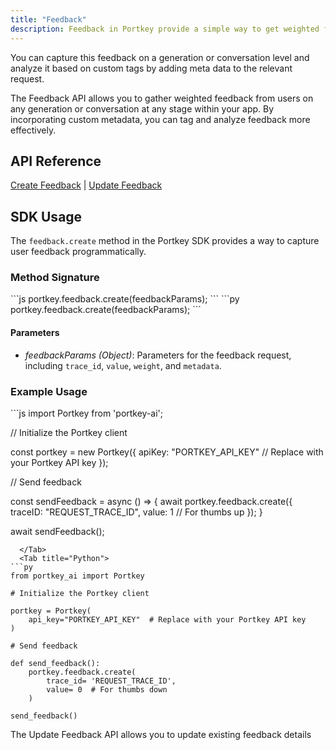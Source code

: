 ```yaml
---
title: "Feedback"
description: Feedback in Portkey provide a simple way to get weighted feedback from customers on any request you served, at any stage in your app.
---
```


You can capture this feedback on a generation or conversation level and analyze it based on custom tags by adding meta data to the relevant request.

The Feedback API allows you to gather weighted feedback from users on any generation or conversation at any stage within your app. By incorporating custom metadata, you can tag and analyze feedback more effectively.

## API Reference

[Create Feedback](/docs/portkey-endpoints/feedback/create-feedback) | [Update Feedback](/docs/portkey-endpoints/feedback/update-feedback)

## SDK Usage

The `feedback.create` method in the Portkey SDK provides a way to capture user feedback programmatically.

### Method Signature

<Tabs>
  <Tab title="NodeJS">
```js
portkey.feedback.create(feedbackParams);
```
  </Tab>
  <Tab title="Python">
```py
portkey.feedback.create(feedbackParams);
```
</Tab>
</Tabs>

#### Parameters

* _feedbackParams (Object)_: Parameters for the feedback request, including `trace_id`, `value`, `weight`, and `metadata`.

### Example Usage

<Tabs>
  <Tab title="NodeJS">
```js
import Portkey from 'portkey-ai';

// Initialize the Portkey client

const portkey = new Portkey({
    apiKey: "PORTKEY_API_KEY"  // Replace with your Portkey API key
});

// Send feedback

const sendFeedback = async () => {
    await portkey.feedback.create({
        traceID: "REQUEST_TRACE_ID",
        value: 1  // For thumbs up
    });
}

await sendFeedback();
```
  </Tab>
  <Tab title="Python">
```py
from portkey_ai import Portkey

# Initialize the Portkey client

portkey = Portkey(
    api_key="PORTKEY_API_KEY"  # Replace with your Portkey API key
)

# Send feedback

def send_feedback():
    portkey.feedback.create(
        trace_id= 'REQUEST_TRACE_ID',
        value= 0  # For thumbs down
    )

send_feedback()
```
</Tab>
</Tabs>


The Update Feedback API allows you to update existing feedback details
